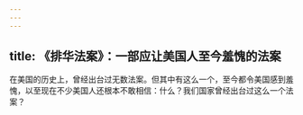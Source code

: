```yaml
---
---
---
```

title: 《排华法案》：一部应让美国人至今羞愧的法案
---




在美国的历史上，曾经出台过无数法案。但其中有这么一个，至今都令美国感到羞愧，以至现在不少美国人还根本不敢相信：什么？我们国家曾经出台过这么一个法案？